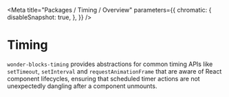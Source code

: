 
<Meta
    title="Packages / Timing / Overview"
    parameters={{
        chromatic: {
            disableSnapshot: true,
        },
    }}
/>

# Timing

`wonder-blocks-timing` provides abstractions for common timing APIs like
`setTimeout`, `setInterval` and `requestAnimationFrame` that are aware of React
component lifecycles, ensuring that scheduled timer actions are not unexpectedly
dangling after a component unmounts.
